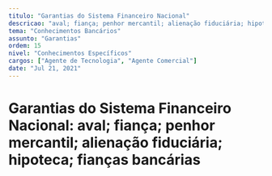 ```yaml
---
titulo: "Garantias do Sistema Financeiro Nacional"
descricao: "aval; fiança; penhor mercantil; alienação fiduciária; hipoteca; fianças bancárias"
tema: "Conhecimentos Bancários"
assunto: "Garantias"
ordem: 15
nivel: "Conhecimentos Específicos"
cargos: ["Agente de Tecnologia", "Agente Comercial"]
date: "Jul 21, 2021"
---
```


# Garantias do Sistema Financeiro Nacional: aval; fiança; penhor mercantil; alienação fiduciária; hipoteca; fianças bancárias